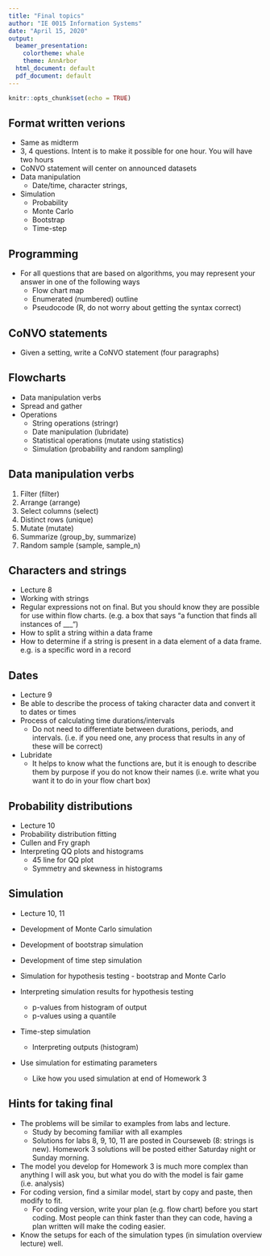 ```yaml
---
title: "Final topics"
author: "IE 0015 Information Systems"
date: "April 15, 2020"
output:
  beamer_presentation:
    colortheme: whale
    theme: AnnArbor
  html_document: default
  pdf_document: default
---
```


```r
knitr::opts_chunk$set(echo = TRUE)
```

##  Format written verions


- Same as midterm
- 3, 4 questions. Intent is to make it possible for one hour. You will have two hours
- CoNVO statement will center on announced datasets
- Data manipulation
    - Date/time, character strings, 
- Simulation
    -  Probability
    -  Monte Carlo
    -  Bootstrap
    -  Time-step

## Programming

-  For all questions that are based on algorithms, you may represent your answer in one of the following ways
    -  Flow chart map
    -  Enumerated (numbered) outline
    -  Pseudocode (R, do not worry about getting the syntax correct)

## CoNVO statements

- Given a setting, write a CoNVO statement (four paragraphs)

## Flowcharts

-  Data manipulation verbs
-  Spread and gather
-  Operations
    -  String operations (stringr)
    -  Date manipulation (lubridate)
    -  Statistical operations (mutate using statistics)
    -  Simulation (probability and random sampling)
    
##  Data manipulation verbs 

1.  Filter (filter)
2.  Arrange (arrange)
3.  Select columns (select)
5.  Distinct rows (unique)
6.  Mutate (mutate)
7.  Summarize (group_by, summarize)
8.  Random sample (sample, sample_n)

## Characters and strings

- Lecture 8
- Working with strings
- Regular expressions not on final. But you should know they are possible for use within flow charts. (e.g. a box that says "a function that finds all instances of ___")
- How to split a string within a data frame
- How to determine if a string is present in a data element of a data frame. e.g. is a specific word in a record 


## Dates

- Lecture 9
- Be able to describe the process of taking character data and convert it to dates or times
- Process of calculating time durations/intervals
    - Do not need to differentiate between durations, periods, and intervals. (i.e. if you need one, any process that results in any of these will be correct)
- Lubridate
    - It helps to know what the functions are, but it is enough to describe them by purpose if you do not know their names (i.e. write what you want it to do in your flow chart box)

## Probability distributions

-  Lecture 10
-  Probability distribution fitting
-  Cullen and Fry graph
-  Interpreting QQ plots and histograms
    - 45 line for QQ plot
    - Symmetry and skewness in histograms

## Simulation

-  Lecture 10, 11

-  Development of Monte Carlo simulation
-  Development of bootstrap simulation
-  Development of time step simulation
-  Simulation for hypothesis testing - bootstrap and Monte Carlo
-  Interpreting simulation results for hypothesis testing
    - p-values from histogram of output
    - p-values using a quantile
-  Time-step simulation
    - Interpreting outputs (histogram)
-  Use simulation for estimating parameters
    - Like how you used simulation at end of Homework 3
    
## Hints for taking final

- The problems will be similar to examples from labs and lecture.
    - Study by becoming familiar with all examples
    - Solutions for labs 8, 9, 10, 11 are posted in Courseweb (8: strings is new). Homework 3 solutions will be posted either Saturday night or Sunday morning.
- The model you develop for Homework 3 is much more complex than anything I will ask you, but what you do with the model is fair game (i.e. analysis)
- For coding version, find a similar model, start by copy and paste, then modify to fit.
    - For coding version, write your plan (e.g. flow chart) before you start coding. Most people can think faster than they can code, having a plan written will make the coding easier.
- Know the setups for each of the simulation types (in simulation overview lecture) well.